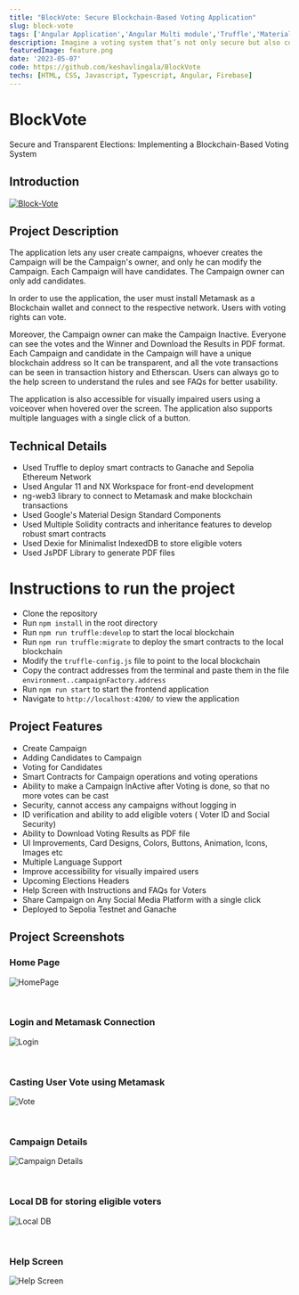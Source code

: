 ```yaml
---
title: "BlockVote: Secure Blockchain-Based Voting Application"
slug: block-vote
tags: ['Angular Application','Angular Multi module','Truffle','Material Design','Keshav Lingala','Keshav Reddy','Keshav Reddy Lingala','Lingala Keshav Reddy','Keshav']
description: Imagine a voting system that’s not only secure but also completely transparent. BlockVote is a revolutionary blockchain-based voting application designed to ensure fair and tamper-proof elections. Built with Angular and Truffle, this app allows users to create and manage voting campaigns, cast votes securely via Metamask, and view results with complete transparency on the blockchain. Every vote is recorded immutably, and results are available for public verification through Etherscan. With features like voiceover support for visually impaired users and multi-language options, BlockVote is designed for accessibility and inclusivity. Whether you're running a small election or a large-scale poll, BlockVote brings trust and efficiency to the voting process.
featuredImage: feature.png
date: '2023-05-07'
code: https://github.com/keshavlingala/BlockVote
techs: [HTML, CSS, Javascript, Typescript, Angular, Firebase]
---
```



# BlockVote

Secure and Transparent Elections: Implementing a Blockchain-Based Voting System

## Introduction

[![Block-Vote](https://img.shields.io/badge/github-BlockVote-blue.svg)](https://github.com/keshavlingala/BlockVote)

## Project Description

The application lets any user create campaigns, whoever creates the Campaign will be the Campaign's owner, and only he can
modify the Campaign. Each Campaign will have candidates. The Campaign owner can only add candidates.

In order to use the application, the user must install Metamask as a Blockchain wallet and connect to the respective network.
Users with voting rights can vote.

Moreover, the Campaign owner can make the Campaign Inactive. Everyone can see the votes and the Winner and Download the Results in PDF format. Each Campaign and candidate in the Campaign will have a unique blockchain address so It can be transparent, and all the vote transactions can be seen in transaction history and Etherscan.
Users can always go to the help screen to understand the rules and see FAQs for better usability.

The application is also accessible for visually impaired users using a voiceover when hovered over the screen.
The application also supports multiple languages with a single click of a button.

## Technical Details

- Used Truffle to deploy smart contracts to Ganache and Sepolia Ethereum Network
- Used Angular 11 and NX Workspace for front-end development
- ng-web3 library to connect to Metamask and make blockchain transactions
- Used Google's Material Design Standard Components
- Used Multiple Solidity contracts and inheritance features to develop  robust smart contracts
- Used Dexie for Minimalist IndexedDB to store eligible voters
- Used JsPDF Library to generate PDF files

# Instructions to run the project

- Clone the repository
- Run `npm install` in the root directory
- Run `npm run truffle:develop` to start the local blockchain
- Run `npm run truffle:migrate` to deploy the smart contracts to the local blockchain
- Modify the `truffle-config.js` file to point to the local blockchain
- Copy the contract addresses from the terminal and paste them in the file `environment..campaignFactory.address`
- Run `npm run start` to start the frontend application
- Navigate to `http://localhost:4200/` to view the application

## Project Features

- Create Campaign
- Adding Candidates to Campaign
- Voting for Candidates
- Smart Contracts for Campaign operations and voting operations
- Ability to make a Campaign InActive after Voting is done, so that no more votes can be cast
- Security, cannot access any campaigns without logging in
- ID verification and ability to add eligible voters ( Voter ID and Social Security)
- Ability to Download Voting Results as PDF file
- UI Improvements, Card Designs, Colors, Buttons, Animation, Icons, Images etc
- Multiple Language Support
- Improve accessibility for visually impaired users
- Upcoming Elections Headers
- Help Screen with Instructions and FAQs for Voters
- Share Campaign on Any Social Media Platform with a single click
- Deployed to Sepolia Testnet and Ganache

## Project Screenshots

### Home Page

![HomePage](images/ss5.png)


<br/>


### Login and Metamask Connection

![Login](images/ss6.png)

<br/>


### Casting User Vote using Metamask

![Vote](images/ss4.png)

<br/>


### Campaign Details

![Campaign Details](images/ss2.png)

<br/>


### Local DB for storing eligible voters

![Local DB](images/ss3.png)

<br/>


### Help Screen

![Help Screen](images/ss1.png)

<br/>

